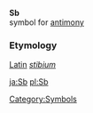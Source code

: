 '''Sb'''<br>{{chemistry}} symbol for [[antimony]]
[[Category:Symbols]]
===Etymology===

[[Latin]] ''[[stibium]]''

[[ja:Sb]]
[[pl:Sb]]